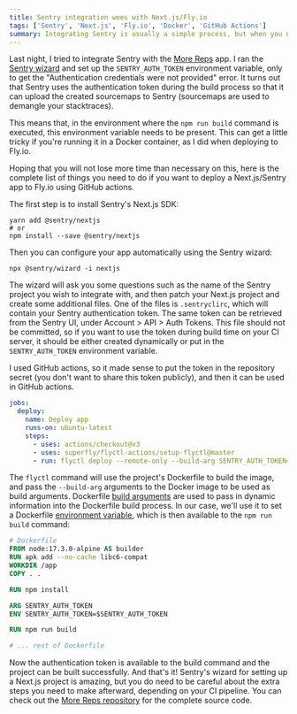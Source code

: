```yaml
---
title: Sentry integration woes with Next.js/Fly.io
tags: ['Sentry', 'Next.js', 'Fly.io', 'Docker', 'GitHub Actions']
summary: Integrating Sentry is usually a simple process, but when you need to pass the Sentry authentication token several layers down in your CI pipeline, it gets a bit complicated.
---
```


Last night, I tried to integrate Sentry with the [More Reps](https://github.com/dariodjuric/more-reps) app. I ran the [Sentry wizard](https://docs.sentry.io/platforms/javascript/guides/nextjs/#configure) and set up the `SENTRY_AUTH_TOKEN` environment variable, only to get the "Authentication credentials were not provided" error. It turns out that Sentry uses the authentication token during the build process so that it can upload the created sourcemaps to Sentry (sourcemaps are used to demangle your stacktraces).

This means that, in the environment where the `npm run build` command is executed, this environment variable needs to be present. This can get a little tricky if you're running it in a Docker container, as I did when deploying to Fly.io.

Hoping that you will not lose more time than necessary on this, here is the complete list of things you need to do if you want to deploy a Next.js/Sentry app to Fly.io using GitHub actions.

The first step is to install Sentry's Next.js SDK:

```shell
yarn add @sentry/nextjs
# or
npm install --save @sentry/nextjs
```

Then you can configure your app automatically using the Sentry wizard:

```shell
npx @sentry/wizard -i nextjs
```

The wizard will ask you some questions such as the name of the Sentry project you wish to integrate with, and then patch your Next.js project and create some additional files. One of the files is `.sentryclirc`, which will contain your Sentry authentication token. The same token can be retrieved from the Sentry UI, under Account > API > Auth Tokens. This file should not be committed, so if you want to use the token during build time on your CI server, it should be either created dynamically or put in the `SENTRY_AUTH_TOKEN` environment variable.

I used GitHub actions, so it made sense to put the token in the repository secret (you don't want to share this token publicly), and then it can be used in GitHub actions.

```yaml
jobs:
  deploy:
    name: Deploy app
    runs-on: ubuntu-latest
    steps:
      - uses: actions/checkout@v3
      - uses: superfly/flyctl-actions/setup-flyctl@master
      - run: flyctl deploy --remote-only --build-arg SENTRY_AUTH_TOKEN=${{ secrets.SENTRY_AUTH_TOKEN }}
```

The `flyctl` command will use the project's Dockerfile to build the image, and pass the `--build-arg` arguments to the Docker image to be used as build arguments. Dockerfile [build arguments](https://docs.docker.com/engine/reference/builder/#arg) are used to pass in dynamic information into the Dockerfile build process. In our case, we'll use it to set a Dockerfile [environment variable](https://docs.docker.com/engine/reference/builder/#env), which is then available to the `npm run build` command:


```dockerfile
# Dockerfile
FROM node:17.3.0-alpine AS builder
RUN apk add --no-cache libc6-compat
WORKDIR /app
COPY . .

RUN npm install

ARG SENTRY_AUTH_TOKEN
ENV SENTRY_AUTH_TOKEN=$SENTRY_AUTH_TOKEN

RUN npm run build

# ... rest of Dockerfile
```

Now the authentication token is available to the build command and the project can be built successfully. And that's it! Sentry's wizard for setting up a Next.js project is amazing, but you do need to be careful about the extra steps you need to make afterward, depending on your CI pipeline. You can check out the [More Reps repository](https://github.com/dariodjuric/more-reps) for the complete source code.




